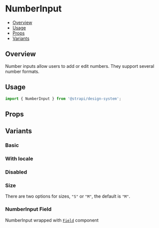 

<Meta of={NumberInputStories} />

# NumberInput

- [Overview](#overview)
- [Usage](#usage)
- [Props](#props)
- [Variants](#variants)

## Overview

Number inputs allow users to add or edit numbers. They support several number formats.

<ViewSource path="components/NumberInput" />

## Usage

```js
import { NumberInput } from '@strapi/design-system';
```

<Canvas of={NumberInputStories.Base} />

## Props

<TypeTable of={NumberInput} />

## Variants

### Basic

<Canvas of={NumberInputStories.Base} />

### With locale

<Canvas of={NumberInputStories.Locale} />

### Disabled

<Canvas of={NumberInputStories.Disabled} />

### Size

There are two options for sizes, `"S"` or `"M"`, the default is `"M"`.

<Canvas of={NumberInputStories.Size} />

### NumberInput Field

NumberInput wrapped with [`Field`](../?path=/docs/components-field--docs) component

<Canvas of={NumberInputStories.WithField} />
